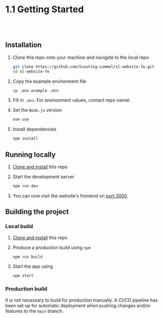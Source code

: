 
<Meta title="1 Introduction / 1.1 Get Started" />

# 1.1 Getting Started

<br />
<br />

## Installation

1. Clone this repo onto your machine and navigate to the local repo

   ```bash
   git clone https://github.com/Scouting-Lommel/sl-website-fe.git
   cd sl-website-fe
   ```

2. Copy the example environment file

   ```bash
   cp .env.example .env
   ```

3. Fill in `.env`. For environment values, contact repo owner.

4. Set the `Node.js` version

   ```bash
   nvm use
   ```

5. Install dependencies

   ```bash
   npm install
   ```

## Running locally

1. [Clone and install](#installation) this repo
2. Start the development server

   ```bash
   npm run dev
   ```

3. You can now visit the website's frontend on [port 3000](http://localhost:3000).

## Building the project

### Local build

1. [Clone and install](#installation) this repo
2. Produce a production build using `npm`

   ```bash
   npm run build
   ```

3. Start the app using

   ```bash
   npm start
   ```

### Production build

It is not necessary to build for production manually. A CI/CD pipeline has been set up for automatic deployment when pushing changes and/or features to the `main` branch.
